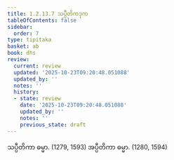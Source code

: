 ```yaml
---
title: 1.2.13.7 သပ္ပီတိကဒုက
tableOfContents: false
sidebar:
  order: 7
type: tipitaka
basket: ab
book: dhs
review:
  current: review
  updated: '2025-10-23T09:20:48.051088'
  updated_by: ''
  notes: ''
  history:
  - state: review
    date: '2025-10-23T09:20:48.051088'
    updated_by: ''
    notes: ''
    previous_state: draft
---
```



<ReviewStatus review={frontmatter.review} showDetails={true} />

<HypothesisAnnotation frontmatter={frontmatter} />

<DynamicBreadcrumb />

<Division number="111" book="dhs" e="ch" v="29" p="14">

<Paragraph number="257" book="dhs">
သပ္ပီတိကာ ဓမ္မာ. (<Emphasis>1279, 1593</Emphasis>)
</Paragraph>

<Paragraph number="258" book="dhs">
အပ္ပီတိကာ ဓမ္မာ. (<Emphasis>1280, 1594</Emphasis>)
</Paragraph>
</Division>